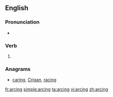 ==English==

===Pronunciation===
* {{IPA|/ˈɑːɹk.ɪŋ/|lang=en}}

===Verb===
{{head|en|present participle}}

# {{present participle of|arc|lang=en}}

===Anagrams===
* [[caring#English|caring]], [[Crigan#English|Crigan]], [[racing#English|racing]]

[[fr:arcing]]
[[simple:arcing]]
[[ta:arcing]]
[[vi:arcing]]
[[zh:arcing]]